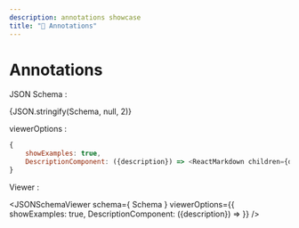 ```yaml
---
description: annotations showcase
title: "📌 Annotations"
---
```



# Annotations

JSON Schema :

<CodeBlock language="json">{JSON.stringify(Schema, null, 2)}</CodeBlock>

viewerOptions :

```js
{
    showExamples: true,
    DescriptionComponent: ({description}) => <ReactMarkdown children={description} />
}
```

Viewer :

<JSONSchemaViewer 
    schema={ Schema } 
    viewerOptions={{ 
        showExamples: true,
        DescriptionComponent: ({description}) => <ReactMarkdown children={description} /> 
    }}
/>